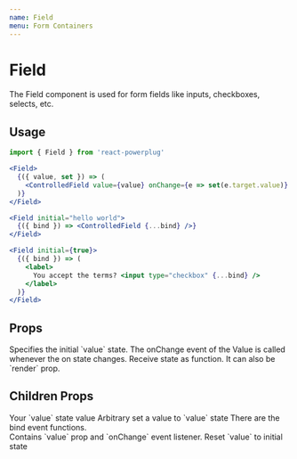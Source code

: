 ```yaml
---
name: Field
menu: Form Containers
---
```



# Field

The Field component is used for form fields like inputs, checkboxes, selects, etc.

## Usage

```js
import { Field } from 'react-powerplug'
```

```jsx
<Field>
  {({ value, set }) => (
    <ControlledField value={value} onChange={e => set(e.target.value)} />
  )}
</Field>
```

```jsx
<Field initial="hello world">
  {({ bind }) => <ControlledField {...bind} />}
</Field>
```

```jsx
<Field initial={true}>
  {({ bind }) => (
    <label>
      You accept the terms? <input type="checkbox" {...bind} />
    </label>
  )}
</Field>
```

## Props

<Props>
  <Prop name="initial" type="any">
    Specifies the initial `value` state.
  </Prop>
  <Prop name="onChange" type="function">
    The onChange event of the Value is called whenever the on state changes.
  </Prop>
  <Prop name="children" type="function">
    Receive state as function. It can also be `render` prop.
  </Prop>
</Props>

## Children Props

<ChildrenProps>
  <ChildrenProp name="value" type="any">
    Your `value` state value
  </ChildrenProp>
  <ChildrenProp name="set" type="function">
    Arbitrary set a value to `value` state
  </ChildrenProp>
  <ChildrenProp name="bind" type="object">
    There are the bind event functions.<br />
    Contains `value` prop and `onChange` event listener.
  </ChildrenProp>
  <ChildrenProp name="reset" type="function">
    Reset `value` to initial state
  </ChildrenProp>
</ChildrenProps>
